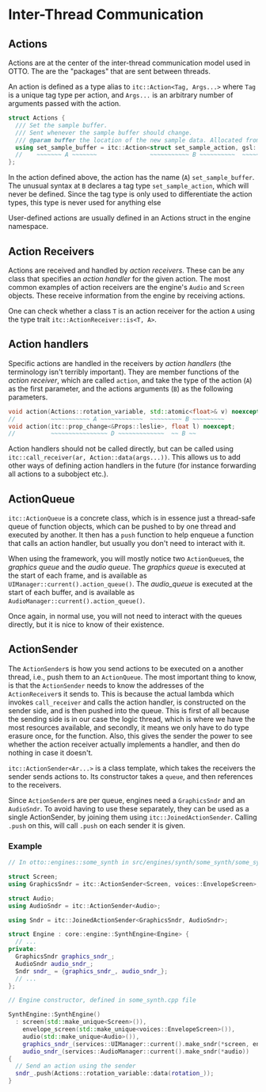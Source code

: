 # Inter-Thread Communication

## Actions

Actions are at the center of the inter-thread communication model used in OTTO. The are the "packages" that are sent between threads.

An action is defined as a type alias to `itc::Action<Tag, Args...>` where `Tag` is a unique tag type per action, and `Args...` is an arbitrary number of arguments passed with the action.

```cpp
struct Actions {
  /// Set the sample buffer.
  /// Sent whenever the sample buffer should change.
  /// @param buffer the location of the new sample data. Allocated from the audio pool.
  using set_sample_buffer = itc::Action<struct set_sample_action, gsl::span<float>>;
  //    ~~~~~~~ A ~~~~~~~               ~~~~~~~~~~~ B ~~~~~~~~~~  ~~~~~~~ C ~~~~~~
};
```

In the action defined above, the action has the name (`A`) `set_sample_buffer`. The unusual syntax at `B` declares a tag type `set_sample_action`, which will never be defined. Since the tag type is only used to differentiate the action types, this type is never used for anything else

User-defined actions are usually defined in an Actions struct in the engine namespace. 

## Action Receivers

Actions are received and handled by _action receivers_. These can be any class that specifies an _action handler_ for the given action. The most common examples of action receivers are the engine's `Audio` and `Screen` objects. These receive information from the engine by receiving actions.

One can check whether a class `T` is an action receiver for the action `A` using the type trait `itc::ActionReceiver::is<T, A>`.

## Action handlers
Specific actions are handled in the receivers by _action handlers_ (the terminology isn't terribly important). They are member functions of the _action receiver_, which are called `action`, and take the type of the action (`A`) as the first parameter, and the actions arguments (`B`) as the following parameters. 

```cpp
void action(Actions::rotation_variable, std::atomic<float>& v) noexcept;
//          ~~~~~~~~~~~ A ~~~~~~~~~~~~  ~~~~~~~~~ B ~~~~~~~~~ 
void action(itc::prop_change<&Props::leslie>, float l) noexcept;
//          ~~~~~~~~~~~~~~~~ D ~~~~~~~~~~~~~  ~~ B ~~
```

Action handlers should not be called directly, but can be called using `itc::call_receiver(ar, Action::data(args...))`. This allows us to add other ways of defining action handlers in the future (for instance forwarding all actions to a subobject etc.). 

## ActionQueue

`itc::ActionQueue` is a concrete class, which is in essence just a thread-safe queue of function objects, which can be pushed to by one thread and executed by another. It then has a `push` function to help enqueue a function that calls an action handler, but usually you don't need to interact with it.

When using the framework, you will mostly notice two `ActionQueue`s, the _graphics queue_ and the _audio queue_. The _graphics queue_ is executed at the start of each frame, and is available as `UIManager::current().action_queue()`. The _audio_queue_ is executed at the start of each buffer, and is available as `AudioManager::current().action_queue()`.

Once again, in normal use, you will not need to interact with the queues directly, but it is nice to know of their existence.

## ActionSender

The `ActionSender`s is how you send actions to be executed on a another thread, i.e., push them to an `ActionQueue`. The most important thing to know, is that the `ActionSender` needs to know the addresses of the `ActionReceiver`s it sends to. This is because the actual lambda which invokes `call_receiver` and calls the action handler, is constructed on the sender side, and is then pushed into the queue. This is first of all because the sending side is in our case the logic thread, which is where we have the most resources available, and secondly, it means we only have to do type erasure once, for the function. Also, this gives the sender the power to see whether the action receiver actually implements a handler, and then do nothing in case it doesn't.

`itc::ActionSender<Ar...>` is a class template, which takes the receivers the sender sends actions to. Its constructor takes a `queue`, and then references to the receivers.

Since `ActionSender`s are per queue, engines need a `GraphicsSndr` and an `AudioSndr`. To avoid having to use these separately, they can be used as a single ActionSender, by joining them using `itc::JoinedActionSender`. Calling `.push` on this, will call `.push` on each sender it is given.

### Example

```cpp
// In otto::engines::some_synth in src/engines/synth/some_synth/some_synth.hpp

struct Screen;
using GraphicsSndr = itc::ActionSender<Screen, voices::EnvelopeScreen>;

struct Audio;
using AudioSndr = itc::ActionSender<Audio>;

using Sndr = itc::JoinedActionSender<GraphicsSndr, AudioSndr>;

struct Engine : core::engine::SynthEngine<Engine> {
  // ...
private:
  GraphicsSndr graphics_sndr_;
  AudioSndr audio_sndr_;
  Sndr sndr_ = {graphics_sndr_, audio_sndr_};
  // ...
};

// Engine constructor, defined in some_synth.cpp file

SynthEngine::SynthEngine()
  : screen(std::make_unique<Screen>()), 
    envelope_screen(std::make_unique<voices::EnvelopeScreen>()),
    audio(std::make_unique<Audio>()),
    graphics_sndr_(services::UIManager::current().make_sndr(*screen, envelope_screen)),
    audio_sndr_(services::AudioManager::current().make_sndr(*audio))
{
  // Send an action using the sender
  sndr_.push(Actions::rotation_variable::data(rotation_));
}
```
